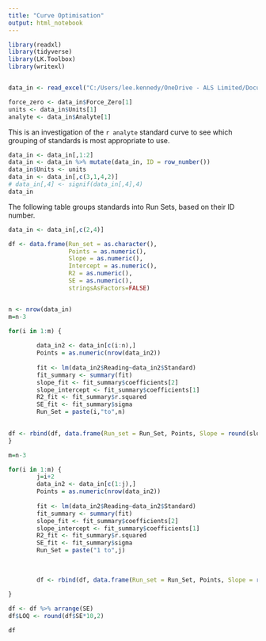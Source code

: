 ```yaml
---
title: "Curve Optimisation"
output: html_notebook
---
```




```r
library(readxl)
library(tidyverse)
library(LK.Toolbox)
library(writexl)


data_in <- read_excel("C:/Users/lee.kennedy/OneDrive - ALS Limited/Documents/GitHub/Curve_Optimising/data/Sorbic_Notebook.xlsx")

force_zero <- data_in$Force_Zero[1]
units <- data_in$Units[1]
analyte <- data_in$Analyte[1]
```

This is an investigation of the `r analyte` standard curve to see which grouping of standards is most appropriate to use.


```r
data_in <- data_in[,1:2]
data_in <- data_in %>% mutate(data_in, ID = row_number())
data_in$Units <- units
data_in <- data_in[,c(3,1,4,2)]
# data_in[,4] <- signif(data_in[,4],4)
data_in

```

The following table groups standards into Run Sets, based on their ID number.



```r
data_in <- data_in[,c(2,4)]

df <- data.frame(Run_set = as.character(),
                 Points = as.numeric(),
                 Slope = as.numeric(), 
                 Intercept = as.numeric(), 
                 R2 = as.numeric(),
                 SE = as.numeric(),
                 stringsAsFactors=FALSE) 


n <- nrow(data_in)
m=n-3

for(i in 1:m) {
   
        data_in2 <- data_in[c(i:n),]
        Points = as.numeric(nrow(data_in2))
        
        fit <- lm(data_in2$Reading~data_in2$Standard)
        fit_summary <- summary(fit)
        slope_fit <- fit_summary$coefficients[2]
        slope_intercept <- fit_summary$coefficients[1]
        R2_fit <- fit_summary$r.squared
        SE_fit <- fit_summary$sigma
        Run_Set = paste(i,"to",n)
      

df <- rbind(df, data.frame(Run_set = Run_Set, Points, Slope = round(slope_fit,4), Intercept = round(slope_intercept,4), R2 = round(R2_fit,4), SE = round(SE_fit,4)))
}

m=n-3

for(i in 1:m) {
        j=i+2
        data_in2 <- data_in[c(1:j),]
        Points = as.numeric(nrow(data_in2))
        
        fit <- lm(data_in2$Reading~data_in2$Standard)
        fit_summary <- summary(fit)
        slope_fit <- fit_summary$coefficients[2]
        slope_intercept <- fit_summary$coefficients[1]
        R2_fit <- fit_summary$r.squared
        SE_fit <- fit_summary$sigma
        Run_Set = paste("1 to",j)
        
        
        
        df <- rbind(df, data.frame(Run_set = Run_Set, Points, Slope = round(slope_fit,4), Intercept = round(slope_intercept,4), R2 = round(R2_fit,4), SE = round(SE_fit,4)))
        
}

df <- df %>% arrange(SE)
df$LOQ <- round(df$SE*10,2)

df
```

